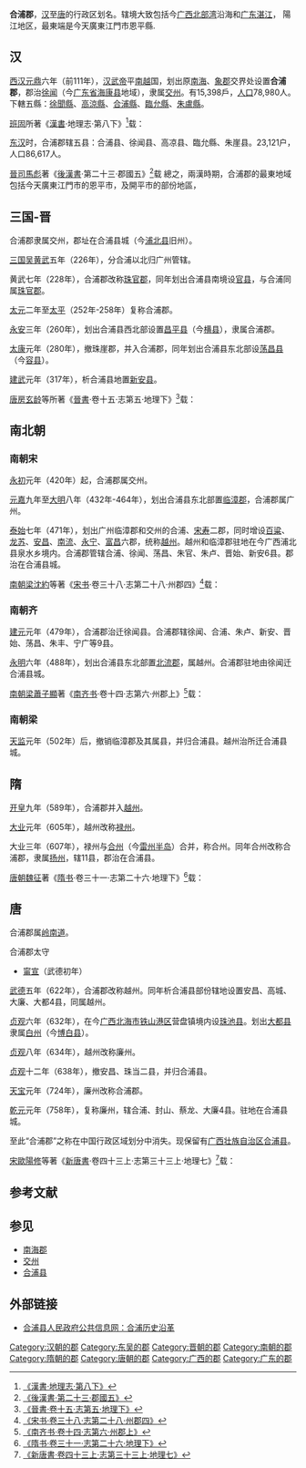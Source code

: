 '''合浦郡'''，[[汉|汉]]至[[唐|唐]]的行政区划名。辖境大致包括今[[广西|广西]][[北部湾|北部湾]]沿海和[[广东|广东]][[湛江|湛江]]， 陽江地区，最東端是今天廣東江門市恩平縣.

==汉==
[[西汉|西汉]][[元鼎|元鼎]]六年（前111年），[[汉武帝|汉武帝]]平[[南越|南越]]国，划出原[[南海郡|南海]]、[[象郡|象郡]]交界处设置'''合浦郡'''，郡治[[徐闻|徐闻]]（今[[广东省|广东省]][[海康县|海康县]]地域），隶属[[交州|交州]]。有15,398戶，[[人口|人口]]78,980人。下轄五縣：[[徐聞縣|徐聞縣]]、[[高涼縣|高涼縣]]、[[合浦縣|合浦縣]]、[[臨允縣|臨允縣]]、[[朱盧縣|朱盧縣]]。

[[班固|班固]]所著《[[漢書|漢書]]·地理志·第八下》<ref>[[s:漢書/卷028下|《漢書·地理志·第八下》]]</ref>载：

{{quote|
合浦郡，武帝元鼎六年開，莽曰桓合。屬交州。戶萬五千三百九十八，口七萬八千九百八十。縣五：徐聞，高涼，合浦，有關，莽曰桓亭。臨允，牢水北入高要入郁，過郡三，行五百三十里。莽曰大允。朱盧，都尉治。
}}

[[东汉|东汉]]时，合浦郡辖五县：合浦县、徐闻县、高凉县、臨允縣、朱崖县。23,121户，人口86,617人。

[[晉|晉]][[司馬彪|司馬彪]]著《[[後漢書|後漢書]]·第二十三·郡國五》<ref>[[s:後漢書/卷113|《後漢書·第二十三·郡國五》]]</ref>载
{{quote|
合浦郡武帝置。雒陽南九千一百九十一里。五城，戶二萬三千一百二十一，口八萬六千六百一十七。合浦徐聞高凉臨元朱崖
}}
總之，兩漢時期，合浦郡的最東地域包括今天廣東江門市的恩平市，及開平市的部份地區，

==三国-晋==
合浦郡隶属交州，郡址在合浦县城（今[[浦北县|浦北县]]旧州）。

[[三国|三国]][[吴|吴]][[黄武|黄武]]五年（226年），分合浦以北归广州管辖。

黄武七年（228年），合浦郡改称[[珠官郡|珠官郡]]，同年划出合浦县南境设[[官县|官县]]，与合浦同属[[珠官郡|珠官郡]]。

[[太元_(东吴)|太元]]二年至[[太平_(東吳)|太平]]（252年-258年）复称合浦郡。

[[永安_(東吳)|永安]]三年（260年），划出合浦县西北部设置[[昌平县|昌平县]]（今[[横县|横县]]），隶属合浦郡。

[[太康|太康]]元年（280年），撤珠崖郡，并入合浦郡，同年划出合浦县东北部设[[荡昌县|荡昌县]]（今[[容县|容县]]）。

[[建武_(东晋)|建武]]元年（317年），析合浦县地置[[新安县|新安县]]。

[[唐|唐]][[房玄龄|房玄龄]]等所著《[[晉書|晉書]]·卷十五·志第五·地理下》<ref>[[s:晉書/卷015|《晉書·卷十五·志第五·地理下》]]</ref>载：
{{quote|
吳黃武五年，割南海、蒼梧、郁林三郡立廣州，交趾、日南、九真、合浦四郡為交州……平吳後，省珠崖入合浦。交州統郡七，縣五十三，戶二萬五千六百。合浦郡漢置。統縣六，戶二千。合浦南平蕩昌徐聞毒質珠官……永安六年，複分交州置廣州，分合浦立合浦北部，以都尉領之。
}}

==南北朝==

===南朝宋===
[[永初_(刘宋)|永初]]元年（420年）起，合浦郡属交州。

[[元嘉|元嘉]]九年至[[大明|大明]]八年（432年-464年），划出合浦县东北部置[[临漳郡|临漳郡]]，合浦郡属广州。

[[泰始_(刘宋)|泰始]]七年（471年），划出广州临漳郡和交州的合浦、[[宋寿郡|宋寿]]二郡，同时增设[[百粱郡|百粱]]、[[龙苏郡|龙苏]]、[[安昌郡|安昌]]、[[南流郡|南流]]、[[永宁郡|永宁]]、[[富昌郡|富昌]]六郡，统称[[越州|越州]]。越州和临漳郡驻地在今广西浦北县泉水乡境内。合浦郡管辖合浦、徐闻、荡昌、朱官、朱卢、晋始、新安6县。郡治在合浦县城。

[[南朝梁|南朝梁]][[沈約|沈約]]等著《[[宋书|宋书]]·卷三十八·志第二十八·州郡四》<ref>[[s:宋書/卷38|《宋书·卷三十八·志第二十八·州郡四》]]</ref>载：

{{quote|
合浦太守，漢武帝立，孫權黃武七年，更名珠官，孫亮復舊。先屬交州。領縣七，戶九百三十八。去京都水一萬八百。合浦令，漢舊縣。}}
     
===南朝齐===
[[建元_(南齐)|建元]]元年（479年），合浦郡治迁徐闻县。合浦郡辖徐闻、合浦、朱卢、新安、晋始、荡昌、朱丰、宁广等9县。

[[永明|永明]]六年（488年），划出合浦县东北部置[[北流郡|北流郡]]，属越州。合浦郡驻地由徐闻迁合浦县城。

[[南朝梁|南朝梁]][[蕭子顯|蕭子顯]]著《[[南齐书|南齐书]]·卷十四·志第六·州郡上》<ref>[[s:南齊書/卷14|《南齐书·卷十四·志第六·州郡上》]]</ref>载：

{{quote|
越州，鎮臨漳郡，本合浦北界也。夷獠叢居，隱伏岩障，寇盜不賓，略無編戶。宋泰始中，西江督護陳伯紹獵北地，見二青牛驚走入草，使人逐之不得，乃志其處，雲「此地當有奇祥」。啟立為越州。七年，始置百梁、隴蘇、永甯、安昌、富昌、南流六郡，割廣、交朱緌三郡屬。元徽二年，以伯紹為刺史，始立州鎮，穿山為城門，威服俚獠。土有瘴氣殺人。漢世交州刺史每暑月輒避處高，今交土調和，越瘴獨甚。刺史常事戎馬，唯以戰伐為務。

合浦郡：徐聞合浦朱盧新安晉始蕩昌朱豐宋豐宋廣
}}

===南朝梁===

[[天监|天监]]元年（502年）后，撤销临漳郡及其属县，并归合浦县。越州治所迁合浦县城。

==隋==
[[开皇|开皇]]九年（589年），合浦郡并入[[越州_(广西)|越州]]。

[[大业_(年号)|大业]]元年（605年），越州改称[[禄州_(隋朝)|禄州]]。

大业三年（607年），禄州与[[合州_(广东)|合州]]（今[[雷州半岛|雷州半岛]]）合并，称合州。同年合州改称合浦郡，隶属[[扬州|扬州]]，辖11县，郡治在合浦县。

[[唐朝|唐朝]][[魏征|魏征]]著《[[隋书|隋书]]·卷三十一·志第二十六·地理下》<ref>[[s:隋書/卷31|《隋书·卷三十一·志第二十六·地理下》]]</ref>载：

{{quote|
合浦郡舊置越州。大業初改為祿州，尋改為合州。統縣十一，戶二萬八千六百九十。<br /><br />合浦舊置合浦郡。平陳，郡廢。大業初置郡。南昌北流大業初廢陸川縣入。封山大業初廢廉昌縣入。定川舊立定川郡。平陳，郡廢。龍蘇舊置龍蘇郡。平陳，郡廢。大業初又並大廉縣入。海康梁大通中，割番州合浦立高州，尋又分立合州。大同末，以合肥為合州，此置南合州。平陳，以此為合州，置海康縣。大業初州廢，又廢摸落、羅阿、雷川三縣入。抱成舊曰抱，並置郡。平陳，郡廢。十八年改曰抱成。隋康舊曰齊康，置齊康郡。平陳，郡廢，縣改名焉。扇沙舊有椹縣，開皇十八年改為椹川，大業初廢入。鐵杷開皇十年置。
}}

==唐==
合浦郡属[[岭南道|岭南道]]。
;合浦郡太守
*[[甯宣|甯宣]]（武德初年）

[[武德|武德]]五年（622年），合浦郡改称越州。同年析合浦县部份辖地设置安昌、高城、大廉、大都4县，同属越州。

[[貞觀_(唐朝)|贞观]]六年（632年），在今[[广西|广西]][[北海市|北海市]][[铁山港区|铁山港区]]营盘镇境内设[[珠池县|珠池县]]。划出[[大都县|大都县]]隶属[[白州|白州]]（今[[博白县|博白县]]）。

[[貞觀_(唐朝)|贞观]]八年（634年），越州改称廉州。

[[貞觀_(唐朝)|贞观]]十二年（638年），撤安昌、珠当二县，并归合浦县。

[[天宝|天宝]]元年（724年），廉州改称合浦郡。

[[乾元_(唐朝)|乾元]]元年（758年），复称廉州，辖合浦、封山、蔡龙、大廉4县。驻地在合浦县城。

至此“合浦郡”之称在中国行政区域划分中消失。现保留有[[广西壮族自治区|广西壮族自治区]][[合浦县|合浦县]]。

[[宋|宋]][[歐陽修|歐陽修]]等著《[[新唐書|新唐書]]·卷四十三上·志第三十三上·地理七》<ref>[[s:新唐書/卷043上|《新唐書·卷四十三上·志第三十三上·地理七》]]</ref>载：
{{quote|
嶺南道，蓋古揚州之南境，漢南海、郁林、蒼梧、珠崖、儋耳、交趾、合浦、九真、日南等郡。
}}

==参考文献==
<div class="references-small">
<references />
</div>

==参见==
* [[南海郡|南海郡]]
* [[交州|交州]]
* [[合浦县|合浦县]]

==外部链接==
*{{zh-cn}}[http://www.hepu.gov.cn/home_webmenupage.asp?menuid=4 合浦县人民政府公共信息网：合浦历史沿革]{{dead link|date=2017年12月 |bot=InternetArchiveBot |fix-attempted=yes }}

{{西汉行政区划|nocat}}
{{東漢行政區劃|nocat}}
{{三國行政區劃|nocat}}
{{晉朝行政區劃|nocat}}
{{南朝行政區劃|nocat}}
{{隋朝行政區劃|nocat}}
{{DEFAULTSORT:H}}
[[Category:汉朝的郡|Category:汉朝的郡]]
[[Category:东吴的郡|Category:东吴的郡]]
[[Category:晋朝的郡|Category:晋朝的郡]]
[[Category:南朝的郡|Category:南朝的郡]]
[[Category:隋朝的郡|Category:隋朝的郡]]
[[Category:唐朝的郡|Category:唐朝的郡]]
[[Category:广西的郡|Category:广西的郡]]
[[Category:广东的郡|Category:广东的郡]]